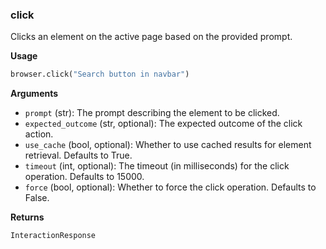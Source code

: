 
### click

Clicks an element on the active page based on the provided prompt.

**Usage**

```python
browser.click("Search button in navbar")
```

**Arguments**

- `prompt` (str): The prompt describing the element to be clicked.
- `expected_outcome` (str, optional): The expected outcome of the click action.
- `use_cache` (bool, optional): Whether to use cached results for element retrieval. Defaults to True.
- `timeout` (int, optional): The timeout (in milliseconds) for the click operation. Defaults to 15000.
- `force` (bool, optional): Whether to force the click operation. Defaults to False.

**Returns**

`InteractionResponse`

<InfoSnippet />
